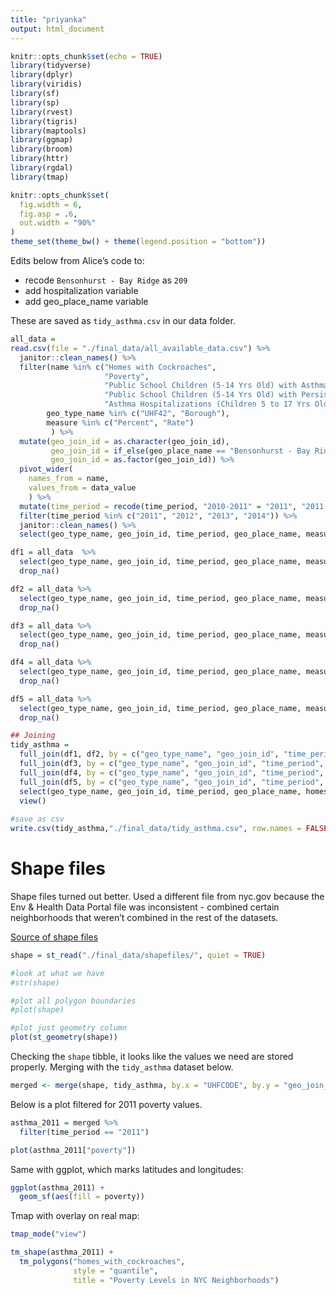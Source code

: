 ```yaml
---
title: "priyanka"
output: html_document
---
```


```r
knitr::opts_chunk$set(echo = TRUE)
library(tidyverse)
library(dplyr)
library(viridis)
library(sf)
library(sp)
library(rvest)
library(tigris)
library(maptools)
library(ggmap)
library(broom)
library(httr)
library(rgdal)
library(tmap)

knitr::opts_chunk$set(
  fig.width = 6,
  fig.asp = .6,
  out.width = "90%"
)
theme_set(theme_bw() + theme(legend.position = "bottom"))
```

Edits below from Alice's code to:

  * recode `Bensonhurst - Bay Ridge` as `209`
  * add hospitalization variable
  * add geo_place_name variable

These are saved as `tidy_asthma.csv` in our data folder.

```r
all_data = 
read.csv(file = "./final_data/all_available_data.csv") %>% 
  janitor::clean_names() %>% 
  filter(name %in% c("Homes with Cockroaches", 
                     "Poverty", 
                     "Public School Children (5-14 Yrs Old) with Asthma", 
                     "Public School Children (5-14 Yrs Old) with Persistent Asthma", 
                     "Asthma Hospitalizations (Children 5 to 17 Yrs Old)"),
        geo_type_name %in% c("UHF42", "Borough"), 
        measure %in% c("Percent", "Rate")
         ) %>% 
  mutate(geo_join_id = as.character(geo_join_id),
         geo_join_id = if_else(geo_place_name == "Bensonhurst - Bay Ridge", "209", geo_join_id),
         geo_join_id = as.factor(geo_join_id)) %>% 
  pivot_wider(
    names_from = name, 
    values_from = data_value
    ) %>%
  mutate(time_period = recode(time_period, "2010-2011" = "2011", "2011-2012" = "2012", "2012-2013" = "2013", "2013-2014" = "2014", "2010-14" = "2011")) %>%
  filter(time_period %in% c("2011", "2012", "2013", "2014")) %>% 
  janitor::clean_names() %>% 
  select(geo_type_name, geo_join_id, time_period, geo_place_name, measure, indicator_id, homes_with_cockroaches, poverty, public_school_children_5_14_yrs_old_with_asthma, public_school_children_5_14_yrs_old_with_persistent_asthma, asthma_hospitalizations_children_5_to_17_yrs_old)

df1 = all_data  %>% 
  select(geo_type_name, geo_join_id, time_period, geo_place_name, measure, indicator_id, homes_with_cockroaches) %>% 
  drop_na()

df2 = all_data %>% 
  select(geo_type_name, geo_join_id, time_period, geo_place_name, measure, indicator_id, poverty) %>% 
  drop_na()

df3 = all_data %>% 
  select(geo_type_name, geo_join_id, time_period, geo_place_name, measure, indicator_id, public_school_children_5_14_yrs_old_with_asthma) %>% 
  drop_na()

df4 = all_data %>% 
  select(geo_type_name, geo_join_id, time_period, geo_place_name, measure, indicator_id, public_school_children_5_14_yrs_old_with_persistent_asthma) %>% 
  drop_na()

df5 = all_data %>% 
  select(geo_type_name, geo_join_id, time_period, geo_place_name, measure, indicator_id, asthma_hospitalizations_children_5_to_17_yrs_old) %>% 
  drop_na()

## Joining
tidy_asthma = 
  full_join(df1, df2, by = c("geo_type_name", "geo_join_id", "time_period", "geo_place_name")) %>% 
  full_join(df3, by = c("geo_type_name", "geo_join_id", "time_period", "geo_place_name")) %>% 
  full_join(df4, by = c("geo_type_name", "geo_join_id", "time_period", "geo_place_name")) %>% 
  full_join(df5, by = c("geo_type_name", "geo_join_id", "time_period", "geo_place_name")) %>% 
  select(geo_type_name, geo_join_id, time_period, geo_place_name, homes_with_cockroaches, poverty, public_school_children_5_14_yrs_old_with_asthma, public_school_children_5_14_yrs_old_with_persistent_asthma, asthma_hospitalizations_children_5_to_17_yrs_old) %>% 
  view()
  
#save as csv
write.csv(tidy_asthma,"./final_data/tidy_asthma.csv", row.names = FALSE)
```

# Shape files
Shape files turned out better. Used a different file from nyc.gov because the Env & Health Data Portal file was inconsistent - combined certain neighborhoods that weren't combined in the rest of the datasets.

[Source of shape files](https://www1.nyc.gov/site/doh/data/health-tools/maps-gis-data-files-for-download.page)

```r
shape = st_read("./final_data/shapefiles/", quiet = TRUE)

#look at what we have
#str(shape)

#plot all polygon boundaries
#plot(shape)

#plot just geometry column
plot(st_geometry(shape))
```

Checking the `shape` tibble, it looks like the values we need are stored properly. Merging with the `tidy_asthma`
dataset below.

```r
merged <- merge(shape, tidy_asthma, by.x = "UHFCODE", by.y = "geo_join_id")
```


Below is a plot filtered for 2011 poverty values. 

```r
asthma_2011 = merged %>%
  filter(time_period == "2011")

plot(asthma_2011["poverty"])
```

Same with ggplot, which marks latitudes and longitudes:

```r
ggplot(asthma_2011) + 
  geom_sf(aes(fill = poverty))
```

Tmap with overlay on real map:

```r
tmap_mode("view")

tm_shape(asthma_2011) +
  tm_polygons("homes_with_cockroaches", 
              style = "quantile",
              title = "Poverty Levels in NYC Neighborhoods")
```


